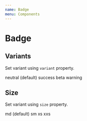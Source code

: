 ```yaml
---
name: Badge
menu: Components
---
```



# Badge

## Variants

Set variant using `variant` property.

<Playground>
  <Boxer my={1}>
    <Badge variant="neutral">neutral (default)</Badge>
    <Badge variant="success">success</Badge>
    <Badge variant="beta">beta</Badge>
    <Badge variant="warning">warning</Badge>
  </Boxer>
</Playground>

## Size

Set variant using `size` property.

<Playground>
  <Boxer my={1}>
    <Badge>md (default)</Badge>
    <Badge size="sm">sm</Badge>
    <Badge size="xs">xs</Badge>
    <Badge size="xxs">xxs</Badge>
  </Boxer>
</Playground>
